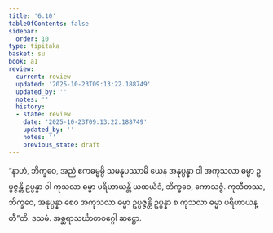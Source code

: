 ```yaml
---
title: '6.10'
tableOfContents: false
sidebar:
  order: 10
type: tipitaka
basket: su
book: a1
review:
  current: review
  updated: '2025-10-23T09:13:22.188749'
  updated_by: ''
  notes: ''
  history:
  - state: review
    date: '2025-10-23T09:13:22.188749'
    updated_by: ''
    notes: ''
    previous_state: draft
---
```



<ReviewStatus review={frontmatter.review} showDetails={true} />

<HypothesisAnnotation frontmatter={frontmatter} />

<DynamicBreadcrumb />

<Division number="60" book="a1" e="ch" v="15" p="10">

<Paragraph number="126" book="a1">
“နာဟံ, ဘိက္ခဝေ, အညံ ဧကဓမ္မမ္ပိ သမနုပဿာမိ ယေန အနုပ္ပန္နာ ဝါ အကုသလာ ဓမ္မာ ဥပ္ပဇ္ဇန္တိ ဥပ္ပန္နာ ဝါ ကုသလာ ဓမ္မာ ပရိဟာယန္တိ ယထယိဒံ, ဘိက္ခဝေ, ကောသဇ္ဇံ. ကုသီတဿ, ဘိက္ခဝေ, အနုပ္ပန္နာ စေဝ အကုသလာ ဓမ္မာ ဥပ္ပဇ္ဇန္တိ ဥပ္ပန္နာ စ ကုသလာ ဓမ္မာ ပရိဟာယန္တီ”တိ.

</Paragraph>
</Division>

<Paragraph number="127" type="center" book="a1">
ဒသမံ.



</Paragraph>

<Paragraph number="128" type="center" book="a1">
အစ္ဆရာသင်္ဃာတဝဂ္ဂေါ ဆဋ္ဌော.
</Paragraph>